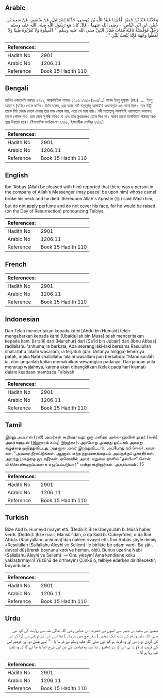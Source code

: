 ## Arabic


<div dir="rtl" lang="ar" style={{fontSize:'larger',backgroundColor:'#f8f9fa',padding:20}}>
وَحَدَّثَنَا عَبْدُ بْنُ حُمَيْدٍ، أَخْبَرَنَا عُبَيْدُ اللَّهِ بْنُ مُوسَى، حَدَّثَنَا إِسْرَائِيلُ، عَنْ مَنْصُورٍ، عَنْ سَعِيدِ بْنِ جُبَيْرٍ، عَنِ ابْنِ عَبَّاسٍ، - رضى الله عنهما - قَالَ كَانَ مَعَ رَسُولِ اللَّهِ صلى الله عليه وسلم رَجُلٌ فَوَقَصَتْهُ نَاقَتُهُ فَمَاتَ فَقَالَ النَّبِيُّ صلى الله عليه وسلم ‏ "‏ اغْسِلُوهُ وَلاَ تُقَرِّبُوهُ طِيبًا وَلاَ تُغَطُّوا وَجْهَهُ فَإِنَّهُ يُبْعَثُ يُلَبِّي ‏"‏ ‏.‏
</div>
<div style={{backgroundColor:'#f8f9fa',padding:20, marginBottom: 10}}><table> <thead> <tr> <th>References:</th> <th></th> </tr> </thead> <tbody><tr><td>Hadith No</td><td>2901</td></tr><tr><td>Arabic No</td><td>1206.11</td></tr><tr><td>Reference</td><td>Book 15 Hadith 110</td></tr></tbody></table></div>

## Bengali


<div dir="ltr" lang="bn" style={{fontSize:'larger',backgroundColor:'#f8f9fa',padding:20}}>
হাদিস একাডেমি নাম্বারঃ ২৭৯১, আন্তর্জাতিক নাম্বারঃ ১২০৬ ২৭৯১-(১০৩/...) আবদ ইবনু হুমায়দ (রহঃ) ..... ইবনু আব্বাস (রাযিঃ) থেকে বর্ণিত। তিনি বলেন, এক ব্যক্তি নবী সাল্লাল্লাহু আলাইহি ওয়াসাল্লাম এর সাথে ছিল। তার উষ্ট্রী তাকে পিঠ থেকে ফেলে দেয়ায় তার ঘাড় ভেঙ্গে যায়, এতে সে মারা যায়। নবী সাল্লাল্লাহু আলাইহি ওয়াসাল্লাম বললেনঃ তাকে গোসল দাও, তার দেহে সুগন্ধি মাখিও না এবং তার মুখমণ্ডলও ঢেকে দিও না। কারণ তাকে তালবিয়াহ পাঠরত অবস্থায় উঠানো হবে। (ইসলামিক ফাউন্ডেশন ২৭৬৮, ইসলামীক সেন্টার ২৭৬৬)
</div>
<div style={{backgroundColor:'#f8f9fa',padding:20, marginBottom: 10}}><table> <thead> <tr> <th>References:</th> <th></th> </tr> </thead> <tbody><tr><td>Hadith No</td><td>2901</td></tr><tr><td>Arabic No</td><td>1206.11</td></tr><tr><td>Reference</td><td>Book 15 Hadith 110</td></tr></tbody></table></div>

## English


<div dir="ltr" lang="en" style={{fontSize:'larger',backgroundColor:'#f8f9fa',padding:20}}>
Ibn 'Abbas (Allah be pleased with him) reported that there was a person in the company of Allah's Messenger (may peace' be upon him) whose camel broke his neck and he died. thereupon Allah's Apostle (ﷺ) said:Wash him, but do not apply perfume and do not cover his face, for he would be raised (on the Day of Resurrection) pronouncing Talbiya
</div>
<div style={{backgroundColor:'#f8f9fa',padding:20, marginBottom: 10}}><table> <thead> <tr> <th>References:</th> <th></th> </tr> </thead> <tbody><tr><td>Hadith No</td><td>2901</td></tr><tr><td>Arabic No</td><td>1206.11</td></tr><tr><td>Reference</td><td>Book 15 Hadith 110</td></tr></tbody></table></div>

## French


<div dir="ltr" lang="fr" style={{fontSize:'larger',backgroundColor:'#f8f9fa',padding:20}}>

</div>
<div style={{backgroundColor:'#f8f9fa',padding:20, marginBottom: 10}}><table> <thead> <tr> <th>References:</th> <th></th> </tr> </thead> <tbody><tr><td>Hadith No</td><td>2901</td></tr><tr><td>Arabic No</td><td>1206.11</td></tr><tr><td>Reference</td><td>Book 15 Hadith 110</td></tr></tbody></table></div>

## Indonesian


<div dir="ltr" lang="id" style={{fontSize:'larger',backgroundColor:'#f8f9fa',padding:20}}>
Dan Telah menceritakan kepada kami [Abdu bin Humaid] telah mengabarkan kepada kami [Ubaidullah bin Musa] telah menceritakan kepada kami [Isra'il] dari [Manshur] dari [Sa'id bin Jubair] dari [Ibnu Abbas] radliallahu 'anhuma, ia berkata; Ada seorang laki-laki bersama Rasulullah shallallahu 'alaihi wasallam, ia terjatuh (dari Untanya hingga) lehernya patah, maka Nabi shallallahu 'alaihi wasallam pun bersabda: "Mandikanlah ia, dan janganlah kalian memakaikan wewangian padanya. Dan jangan pula menutup wajahnya, karena akan dibangkitkan (kelak pada hari kiamat) dalam keadaan membaca Talbiyah
</div>
<div style={{backgroundColor:'#f8f9fa',padding:20, marginBottom: 10}}><table> <thead> <tr> <th>References:</th> <th></th> </tr> </thead> <tbody><tr><td>Hadith No</td><td>2901</td></tr><tr><td>Arabic No</td><td>1206.11</td></tr><tr><td>Reference</td><td>Book 15 Hadith 110</td></tr></tbody></table></div>

## Tamil


<div dir="ltr" lang="ta" style={{fontSize:'larger',backgroundColor:'#f8f9fa',padding:20}}>
இப்னு அப்பாஸ் (ரலி) அவர்கள் கூறியதாவது: ஒரு மனிதர் அல்லாஹ்வின் தூதர் (ஸல்) அவர்களுடன் (இஹ்ராம் கட்டி) இருந்தார். அப்போது அவரது ஒட்டகம் அவரது கழுத்தை முறித்துவிட்டது. அதனால் அவர் இறந்துவிட்டார். அப்போது நபி (ஸல்) அவர்கள், "அவரை நீராட்டுங்கள். ஆனால், எந்த நறுமணத்தையும் அவருக்குப் பூசாதீர்கள். அவரது முகத்தை மூடாதீர்கள். ஏனெனில் அவர், மறுமை நாளில் "தல்பியா" சொல்லிக்கொண்டிருப்பவராக எழுப்பப்படுவார்" என்று கூறினார்கள். அத்தியாயம் : 15
</div>
<div style={{backgroundColor:'#f8f9fa',padding:20, marginBottom: 10}}><table> <thead> <tr> <th>References:</th> <th></th> </tr> </thead> <tbody><tr><td>Hadith No</td><td>2901</td></tr><tr><td>Arabic No</td><td>1206.11</td></tr><tr><td>Reference</td><td>Book 15 Hadith 110</td></tr></tbody></table></div>

## Turkish


<div dir="ltr" lang="tr" style={{fontSize:'larger',backgroundColor:'#f8f9fa',padding:20}}>
Bize Abd b. Humeyd rivayet etti. (Dediki): Bize Ubeydullah b. Mûsâ haber verdi. (Dediki): Bize İsrail, Mansûr'dan, o da Saîd b. Cübeyr'den, o da İbni Abbâs (Radiyallahu anhüma)'dan naklen rivayet etti. İbni Abbâs şöyle demiş: «Resulullah (Sallallahu Aleyhi ve Sellem) ile birlikte bir adam vardı. Bu zâtı, devesi düşürerek boynunu kırdı ve hemen. öldü. Bunun üzerine Nebi (Sallallahu Aleyhi ve Sellem): — Onu yıkayın! Ama kendisine koku yaklaştırmayın! Yüzünü de örtmeyin) Çünkü o, telbiye ederken diriltilecektir; buyurdular.»
</div>
<div style={{backgroundColor:'#f8f9fa',padding:20, marginBottom: 10}}><table> <thead> <tr> <th>References:</th> <th></th> </tr> </thead> <tbody><tr><td>Hadith No</td><td>2901</td></tr><tr><td>Arabic No</td><td>1206.11</td></tr><tr><td>Reference</td><td>Book 15 Hadith 110</td></tr></tbody></table></div>

## Urdu


<div dir="rtl" lang="ur" style={{fontSize:'larger',backgroundColor:'#f8f9fa',padding:20}}>
منصور نے سعید بن جبیر سے انھوں نے حضرت ابن عباس رضی اللہ تعالیٰ عنہ سے روایت کی کہا نبی صلی اللہ علیہ وسلم کے ساتھ ایک شخص ( سفر حج میں شریک ) تھا اسے اس کی اونٹنی نے گرا کر اس کی گردن تو ڑ دی اور وہ فوت ہو گیا نبی صلی اللہ علیہ وسلم نے فر ما یا : " اسے غسل دو اور خوشبو اس کے قریب نہ لاؤ نہ ہی اس کا سر ڈھانپو ۔ بلا شبہ وہ قیامت کے دن اس طرح اٹھا یا جا ئے گا کہ وہ تلبیہ کہہ رہا ہو گا ۔
</div>
<div style={{backgroundColor:'#f8f9fa',padding:20, marginBottom: 10}}><table> <thead> <tr> <th>References:</th> <th></th> </tr> </thead> <tbody><tr><td>Hadith No</td><td>2901</td></tr><tr><td>Arabic No</td><td>1206.11</td></tr><tr><td>Reference</td><td>Book 15 Hadith 110</td></tr></tbody></table></div>